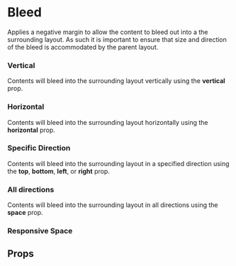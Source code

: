 
<Meta title="Components/Bleed" component={Bleed} />

# Bleed

Applies a negative margin to allow the content to bleed out into a the surrounding layout. As such it is important to ensure that size and direction of the bleed is accommodated by the parent layout.

<Canvas withSource="open">
  <Story name="Base">
    <Box px="8">
      <Stack space="4">
        <Placeholder height={40} />
        <Bleed horizontal={8}>
          <Placeholder height={40} />
        </Bleed>
        <Placeholder height={40} />
      </Stack>
    </Box>
  </Story>
</Canvas>

### Vertical

Contents will bleed into the surrounding layout vertically using the <b>vertical</b> prop.

<Canvas>
  <Story name="Vertical">
    <Box
      padding="8"
      css={{
        bg: 'dodgerblue',
      }}
    >
      <Bleed vertical="8">
        <Placeholder height={100} />
      </Bleed>
    </Box>
  </Story>
</Canvas>

### Horizontal

Contents will bleed into the surrounding layout horizontally using the <b>horizontal</b> prop.

<Canvas>
  <Story name="Horizontal">
    <Box
      padding="8"
      css={{
        bg: 'dodgerblue',
      }}
    >
      <Bleed horizontal="8">
        <Placeholder height={100} />
      </Bleed>
    </Box>
  </Story>
</Canvas>

### Specific Direction

Contents will bleed into the surrounding layout in a specified direction using the <b>top</b>, <b>bottom</b>, <b>left</b>, or <b>right</b> prop.

<Canvas>
  <Story name="Specific Direction">
    <Tiles columns={2} space="4">
      <Box
        padding="4"
        css={{
          bg: 'dodgerblue',
        }}
      >
        <Bleed top="4">
          <Placeholder height={80} label="top" />
        </Bleed>
      </Box>
      <Box
        padding="4"
        css={{
          bg: 'dodgerblue',
        }}
      >
        <Bleed bottom="4">
          <Placeholder height={80} label="bottom" />
        </Bleed>
      </Box>
      <Box
        padding="4"
        css={{
          bg: 'dodgerblue',
        }}
      >
        <Bleed left="4">
          <Placeholder height={80} label="left" />
        </Bleed>
      </Box>
      <Box
        padding="4"
        css={{
          bg: 'dodgerblue',
        }}
      >
        <Bleed right="4">
          <Placeholder height={80} label="right" />
        </Bleed>
      </Box>
    </Tiles>
  </Story>
</Canvas>

### All directions

Contents will bleed into the surrounding layout in all directions using the <b>space</b> prop.

<Canvas>
  <Story name="All Directions">
    <Box
      padding="8"
      css={{
        bg: 'dodgerblue',
      }}
    >
      <Bleed space={8}>
        <Placeholder height={100} />
      </Bleed>
    </Box>
  </Story>
</Canvas>

### Responsive Space

<Canvas>
  <Story name="Responsive">
    <Box
      padding={{
        '@initial': '2',
        '@bp1': '4',
        '@bp2': '8',
        '@bp3': '16',
      }}
      css={{
        bg: 'dodgerblue',
      }}
    >
      <Bleed
        space={{
          '@initial': '2',
          '@bp1': '4',
          '@bp2': '8',
          '@bp3': '16',
        }}
      >
        <Placeholder height={200} />
      </Bleed>
    </Box>
  </Story>
</Canvas>

## Props

<ArgsTable of={Bleed} />
